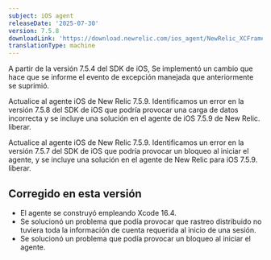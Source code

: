 ```yaml
---
subject: iOS agent
releaseDate: '2025-07-30'
version: 7.5.8
downloadLink: 'https://download.newrelic.com/ios_agent/NewRelic_XCFramework_Agent_7.5.8.zip'
translationType: machine
---
```


<Callout variant="important">
  A partir de la versión 7.5.4 del SDK de iOS, Se implementó un cambio que hace que se informe el evento de excepción manejada que anteriormente se suprimió.

  Actualice al agente iOS de New Relic 7.5.9. Identificamos un error en la versión 7.5.8 del SDK de iOS que podría provocar una carga de datos incorrecta y se incluye una solución en el agente de iOS 7.5.9 de New Relic. liberar.

  Actualice al agente iOS de New Relic 7.5.9. Identificamos un error en la versión 7.5.7 del SDK de iOS que podría provocar un bloqueo al iniciar el agente, y se incluye una solución en el agente de New Relic para iOS 7.5.9. liberar.
</Callout>

## Corregido en esta versión

* El agente se construyó empleando Xcode 16.4.
* Se solucionó un problema que podía provocar que rastreo distribuido no tuviera toda la información de cuenta requerida al inicio de una sesión.
* Se solucionó un problema que podía provocar un bloqueo al iniciar el agente.